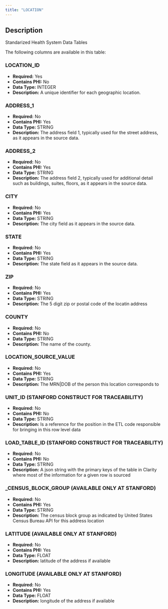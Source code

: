 ```yaml
---
title: "LOCATION"
---
```


## Description

Standarized Health System Data Tables

The following columns are available in this table:


### LOCATION_ID


- **Required:** Yes
- **Contains PHI:** No
- **Data Type:** INTEGER
- **Description:** A unique identifier for each geographic location.



### ADDRESS_1


- **Required:** No
- **Contains PHI:** Yes
- **Data Type:** STRING
- **Description:** The address field 1, typically used for the street address, as it appears in the source data.



### ADDRESS_2


- **Required:** No
- **Contains PHI:** Yes
- **Data Type:** STRING
- **Description:** The address field 2, typically used for additional detail such as buildings, suites, floors, as it appears in the source data.



### CITY


- **Required:** No
- **Contains PHI:** Yes
- **Data Type:** STRING
- **Description:** The city field as it appears in the source data.



### STATE


- **Required:** No
- **Contains PHI:** Yes
- **Data Type:** STRING
- **Description:** The state field as it appears in the source data.



### ZIP


- **Required:** No
- **Contains PHI:** Yes
- **Data Type:** STRING
- **Description:** The 5 digit zip or postal code of the locatin address



### COUNTY


- **Required:** No
- **Contains PHI:** No
- **Data Type:** STRING
- **Description:** The name of the county.



### LOCATION_SOURCE_VALUE


- **Required:** No
- **Contains PHI:** Yes
- **Data Type:** STRING
- **Description:** The MRN|DOB of the person this location corresponds to



### UNIT_ID (STANFORD CONSTRUCT FOR TRACEABILITY) 


- **Required:** No
- **Contains PHI:** No
- **Data Type:** STRING
- **Description:** Is a reference for the position in the ETL code responsible for bringing in this row level data



### LOAD_TABLE_ID (STANFORD CONSTRUCT FOR TRACEABILITY) 


- **Required:** No
- **Contains PHI:** No
- **Data Type:** STRING
- **Description:** A json string with the primary keys of the table in Clarity where most of the information for a given row is sourced



### _CENSUS_BLOCK_GROUP (AVAILABLE ONLY AT STANFORD)


- **Required:** No
- **Contains PHI:** Yes
- **Data Type:** STRING
- **Description:** The census block group as indicated by United States Census Bureau API for this address location



### LATITUDE (AVAILABLE ONLY AT STANFORD)


- **Required:** No
- **Contains PHI:** Yes
- **Data Type:** FLOAT
- **Description:** latitude of the address if available



### LONGITUDE (AVAILABLE ONLY AT STANFORD)


- **Required:** No
- **Contains PHI:** Yes
- **Data Type:** FLOAT
- **Description:** longitude of the address if available


